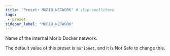 ```yaml
---
title: "Preset: MORIO_NETWORK" # skip-spellcheck
tags:
 - preset
sidebar_label: "MORIO_NETWORK"
---
```


Name of the internal Morio Docker network.

<Note>

The default value of this preset is `morionet`, and it is <Label style="danger">Not Safe</Label> to change this.

</Note>
